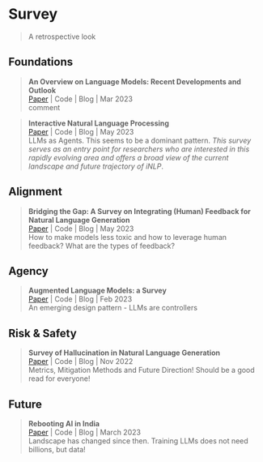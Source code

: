 # Survey
> A retrospective look

## Foundations
> **An Overview on Language Models: Recent Developments and Outlook **\
[Paper](https://arxiv.org/abs/2303.05759) | Code | Blog | Mar 2023 \
comment

>**Interactive Natural Language Processing **\
[Paper](https://arxiv.org/abs/2305.13246) | Code | Blog | May 2023 \
LLMs as Agents. This seems to be a dominant  pattern. _This survey serves as an entry point for researchers who are interested in this rapidly evolving area and offers a broad view of the current landscape and future trajectory of iNLP_.


## Alignment
> **Bridging the Gap: A Survey on Integrating (Human) Feedback for Natural Language Generation **\
[Paper](https://arxiv.org/abs/2305.00955) | Code | Blog | May 2023 \
How to make models less toxic and how to leverage human feedback? What are the types of feedback?

## Agency
> **Augmented Language Models: a Survey **\
[Paper]() | Code | Blog | Feb 2023 \
An emerging design pattern - LLMs are controllers

## Risk & Safety
> **Survey of Hallucination in Natural Language Generation **\
[Paper](https://arxiv.org/abs/2202.03629) | Code | Blog | Nov 2022 \
Metrics, Mitigation Methods and Future Direction! Should be a good read for everyone!

## Future
> **Rebooting AI in India **\
[Paper](https://static1.squarespace.com/static/618a55c4cb03246776b68559/t/640ffea3c6d2c40e5c0d9546/1678769837760/Rebooting+AI+in+India.pdf) | Code | Blog | March 2023 \
Landscape has changed since then. Training LLMs does not need billions, but data!